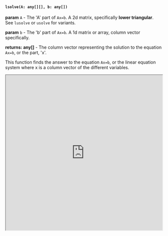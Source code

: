 

#### `lsolve(A: any[][], b: any[])`

**param** `A` - The 'A' part of `Ax=b`. A 2d matrix, specifically **lower triangular**. See `lusolve` or `usolve` for variants.

**param** `b` - The 'b' part of `Ax=b`. A 1d matrix or array, column vector specifically. 

**returns: any[]** - The column vector representing the solution to the equation `Ax=b`, or the part, 'x'. 

This function finds the answer to the equation `Ax=b`, or the linear equation system where x is a column vector of the different variables. 


<iframe src="https://hlab.app/s/docs/lsolve_hbook"
    width="100%"
    height="500px">
  </iframe>
